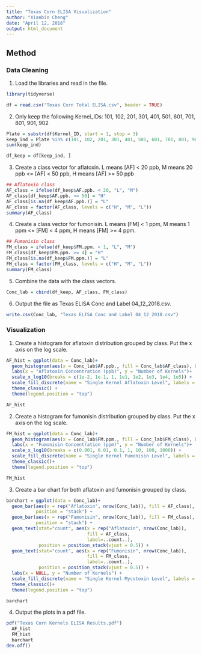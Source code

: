 ```yaml
---
title: "Texas Corn ELISA Visualization"
author: "Xianbin Cheng"
date: "April 12, 2018"
output: html_document
---
```


## Method ##

### Data Cleaning ###

1. Load the libraries and read in the file.
```r
library(tidyverse)

df = read.csv("Texas Corn Total ELISA.csv", header = TRUE)
```

2. Only keep the following Kernel_IDs: 101, 102, 201, 301, 401, 501, 601, 701, 801, 901, 902
```r
Plate = substr(df$Kernel_ID, start = 1, stop = 3)
keep_ind = Plate %in% c(101, 102, 201, 301, 401, 501, 601, 701, 801, 901, 902)
sum(keep_ind)

df_keep = df[keep_ind, ]
```

3. Create a class vector for aflatoxin. L means [AF] < 20 ppb, M means 20 ppb <= [AF] < 50 ppb, H means [AF] >= 50 ppb
```r
## Aflatoxin class
AF_class = ifelse(df_keep$AF.ppb. < 20, "L", "M")
AF_class[df_keep$AF.ppb. >= 50] = "H"
AF_class[is.na(df_keep$AF.ppb.)] = "L"
AF_class = factor(AF_class, levels = c("H", "M", "L"))
summary(AF_class)
```

4. Create a class vector for fumonisin. L means [FM] < 1 ppm, M means 1 ppm <= [FM] < 4 ppm, H means [FM] >= 4 ppm.
```r
## Fumonisin class
FM_class = ifelse(df_keep$FM.ppm. < 1, "L", "M")
FM_class[df_keep$FM.ppm. >= 4] = "H"
FM_class[is.na(df_keep$FM.ppm.)] = "L"
FM_class = factor(FM_class, levels = c("H", "M", "L"))
summary(FM_class)
```

5. Combine the data with the class vectors.
```r
Conc_lab = cbind(df_keep, AF_class, FM_class)
```

6. Output the file as Texas ELISA Conc and Label 04_12_2018.csv.
```r
write.csv(Conc_lab, "Texas ELISA Conc and Label 04_12_2018.csv")
```


### Visualization ###

1. Create a histogram for aflatoxin distribution grouped by class. Put the x axis on the log scale.
```r
AF_hist = ggplot(data = Conc_lab)+
  geom_histogram(aes(x = Conc_lab$AF.ppb., fill = Conc_lab$AF_class), bins = 50) +
  labs(x = "Aflatoxin Concentration (ppb)", y = "Number of Kernels")+
  scale_x_log10(breaks = c(1e-2, 1e-1, 1, 1e1, 1e2, 1e3, 1e4, 1e5)) +
  scale_fill_discrete(name = "Single Kernel Aflatoxin Level", labels = c("[AF]>=50", "[AF]<20")) +
  theme_classic() +
  theme(legend.position = "top")

AF_hist
```

2. Create a histogram for fumonisin distribution grouped by class. Put the x axis on the log scale.
```r
FM_hist = ggplot(data = Conc_lab)+
  geom_histogram(aes(x = Conc_lab$FM.ppm., fill = Conc_lab$FM_class), bins = 50) +
  labs(x = "Fumonisin Concentration (ppm)", y = "Number of Kernels")+
  scale_x_log10(breaks = c(0.001, 0.01, 0.1, 1, 10, 100, 1000)) +
  scale_fill_discrete(name = "Single Kernel Fumonisin Level", labels = c("[FM]>=4", "1<=[FM]<4", "[FM]<1")) +
  theme_classic()+
  theme(legend.position = "top")

FM_hist
```

3. Create a bar chart for both aflatoxin and fumonisin grouped by class.
```r
barchart = ggplot(data = Conc_lab)+
  geom_bar(aes(x = rep("Aflatoxin", nrow(Conc_lab)), fill = AF_class), 
           position = "stack") +
  geom_bar(aes(x = rep("Fumonisin", nrow(Conc_lab)), fill = FM_class), 
           position = "stack") +
  geom_text(stat="count", aes(x = rep("Aflatoxin", nrow(Conc_lab)), 
                              fill = AF_class, 
                              label=..count..), 
            position = position_stack(vjust = 0.5)) +
  geom_text(stat="count", aes(x = rep("Fumonisin", nrow(Conc_lab)), 
                              fill = FM_class, 
                              label=..count..), 
            position = position_stack(vjust = 0.5)) +
  labs(x = NULL, y = "Number of Kernels") +
  scale_fill_discrete(name = "Single Kernel Mycotoxin Level", labels = c("High", "Low", "Medium")) +
  theme_classic()+
  theme(legend.position = "top")

barchart
```


4. Output the plots in a pdf file.
```r
pdf("Texas Corn Kernels ELISA Results.pdf")
  AF_hist
  FM_hist
  barchart
dev.off()
```

